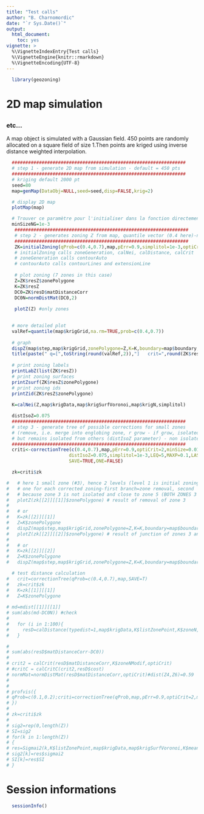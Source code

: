 ```yaml
---
title: "Test calls"
author: "B. Charnomordic"
date: "`r Sys.Date()`"
output:
  html_document:
    toc: yes
vignette: >
  %\VignetteIndexEntry{Test calls}
  %\VignetteEngine{knitr::rmarkdown}
  %\VignetteEncoding{UTF-8}
---
```


```r
  library(geozoning)
```


# 2D map simulation 
## 
### etc...

A map object is simulated with a Gaussian field. 450 points are randomly allocated on a square field of size 1.Then points are kriged using inverse distance weighted interpolation.

```r
  ################################################################
  # step 1 - generate 2D map from simulation - default = 450 pts
  ################################################################
  # kriging default 2000 pt 
  seed=80
  map=genMap(DataObj=NULL,seed=seed,disp=FALSE,krig=2)

  # display 2D map
  plotMap(map)

```

```r
  # Trouver ce paramètre pour l'initialiser dans la fonction directement!!!
  minSizeNG=1e-3
   ################################################################
   # step 2 - generates zoning Z from map, quantile vector (0.4 here)-no display
   ################################################################
   ZK=initialZoning(qProb=c(0.4,0.7),map,pErr=0.9,simplitol=1e-3,optiCrit=2,disp=0) # names(Z)  "resCrit"  "resDist" "resZ"
   # initialZoning calls zoneGeneration, calNei, calDistance, calCrit
   # zoneGeneration calls contourAuto
   # contourAuto calls contourLines and extensionLine
 
   # plot zoning (7 zones in this case)
   Z=ZK$resZ$zonePolygone
   K=ZK$resZ
   DC0=ZK$resD$matDistanceCorr
   DC0N=normDistMat(DC0,2)
 
   plotZ(Z) #only zones
   
```

```r
  # more detailed plot
  valRef=quantile(map$krigGrid,na.rm=TRUE,prob=c(0.4,0.7))
   
  # graph
  dispZ(map$step,map$krigGrid,zonePolygone=Z,K=K,boundary=map$boundary,nbLvl=0,id=FALSE,mu=2)
  title(paste(" q=[",toString(round(valRef,2)),"]   crit=",round(ZK$resCrit,2),sep=""))
  
  # print zoning labels
  printLabZ(list(ZK$resZ))
  # print zoning surfaces
  printZsurf(ZK$resZ$zonePolygone)
  # print zoning ids
  printZid(ZK$resZ$zonePolygone)
  
  K=calNei(Z,map$krigData,map$krigSurfVoronoi,map$krigN,simplitol)
```

```r
  distIsoZ=0.075
  ################################################################
  # step 3 - generate tree of possible corrections for small zones 
  # (remove, i.e. merge into englobing zone, r grow - if grow, isolated zone -> grows bigger   
  # but remains isolated from others (distIsoZ parameter) - non isolated zone -> joins closest zone with same labels
  ################################################################
  criti<-correctionTree(c(0.4,0.7),map,pErr=0.9,optiCrit=2,minSize=0.012,minSizeNG=1e-3,
                       distIsoZ=0.075,simplitol=1e-3,LEQ=5,MAXP=0.1,LASTPASS=TRUE,disp=0,
                       SAVE=TRUE,ONE=FALSE)

  zk=criti$zk

#   # here 1 small zone (#3), hence 2 levels (level 1 is initial zoning, level 2 has 2 branches, 
#   # one for each corrected zoning-first branch=zone removal, second   branch=zone junction, 
#   # because zone 3 is not isolated and close to zone 5 (BOTH ZONES 3 and 5 have same lab)
#   plotZ(zk[[2]][[1]]$zonePolygone) # result of removal of zone 3
#   
#   # or
#   K=zk[[2]][[1]]
#   Z=K$zonePolygone
#   dispZ(map$step,map$krigGrid,zonePolygone=Z,K=K,boundary=map$boundary,nbLvl=0,id=FALSE)
#   plotZ(zk[[2]][[2]]$zonePolygone) # result of junction of zones 3 and 5
#   
#   # or
#   K=zk[[2]][[2]]
#   Z=K$zonePolygone
#   dispZ(map$step,map$krigGrid,zonePolygone=Z,K=K,boundary=map$boundary,nbLvl=0,id=FALSE)

  # test distance calculation
#   crit=correctionTree(qProb=c(0.4,0.7),map,SAVE=T)
#   zk=crit$zk
#   K=zk[[1]][[1]]
#   Z=K$zonePolygone
  
# md=mdist[[1]][[1]]
# sum(abs(md-DC0N)) #check
# 
#   for (i in 1:100){
#     resD=calDistance(typedist=1,map$krigData,K$listZonePoint,K$zoneN,map$krigSurfVoronoi,K$meanZone,pErr)
#   }

# 
# sum(abs(resD$matDistanceCorr-DC0))
# 
# crit2 = calCrit(resD$matDistanceCorr,K$zoneNModif,optiCrit)
# #critC = calCritC(crit2,resD$cost)
# normMat=normDistMat(resD$matDistanceCorr,optiCrit)#dist(Z4,Z6)=0.59 
# 
# 
# profvis({
# qProb=c(0.1,0.2);criti=correctionTree(qProb,map,pErr=0.9,optiCrit=2,minSize=0.012,minSizeNG=1e-3,distIsoZ=0.075,simplitol=1e-3,LEQ=5,MAXP=0.1,LASTPASS=TRUE,disp=0,SAVE=TRUE,ONE=FALSE)
# })
# 
# zk=criti$zk
# 
# sig2=rep(0,length(Z))
# SI=sig2
# for(k in 1:length(Z))
# {
# res=Sigmai2(k,K$listZonePoint,map$krigData,map$krigSurfVoronoi,K$meanZone)
# sig2[k]=res$sigmai2
# SI[k]=res$SI
# }
```


# Session informations
```r
  sessionInfo()
```


